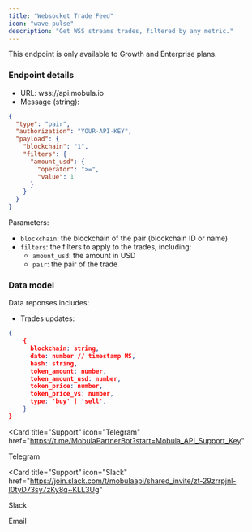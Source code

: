 ```yaml
---
title: "Websocket Trade Feed"
icon: "wave-pulse"
description: "Get WSS streams trades, filtered by any metric."
---
```


<Tip> This endpoint is only available to Growth and Enterprise plans. </Tip>

### Endpoint details

- URL: wss://api.mobula.io
- Message (string):

```json
{
  "type": "pair",
  "authorization": "YOUR-API-KEY",
  "payload": {
    "blockchain": "1",
    "filters": {
      "amount_usd": {
        "operator": ">=",
        "value": 1
      }
    }
  }
}
```

Parameters:

- `blockchain`: the blockchain of the pair (blockchain ID or name)
- `filters`: the filters to apply to the trades, including:
  - `amount_usd`: the amount in USD
  - `pair`: the pair of the trade

### Data model

Data reponses includes:

- Trades updates:

```json
{
    {
      blockchain: string,
      date: number // timestamp MS,
      hash: string,
      token_amount: number,
      token_amount_usd: number,
      token_price: number,
      token_price_vs: number,
      type: 'buy' | 'sell',
    }
}
```

<CardGroup>

<Card
  title="Support"
  icon="Telegram"
  href="https://t.me/MobulaPartnerBot?start=Mobula_API_Support_Key"
>
  Telegram
</Card>

<Card
  title="Support"
  icon="Slack"
  href="https://join.slack.com/t/mobulaapi/shared_invite/zt-29zrrpjnl-I0tyD73sy7zKy8q~KLL3Ug"
>
  Slack
</Card>

<Card title="Need help?" icon="envelope" href="mailto:contact@mobulalabs.org">
  Email
</Card>

</CardGroup>
